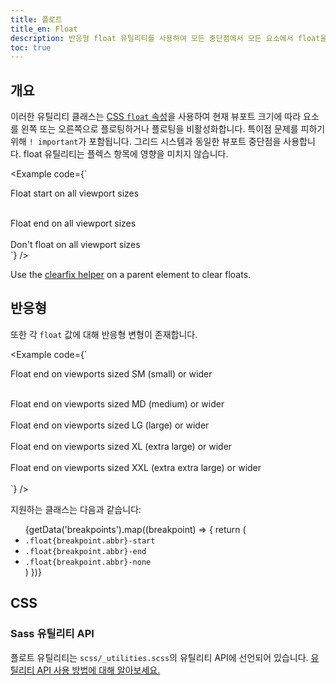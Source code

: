 ```yaml
---
title: 플로트
title_en: Float
description: 반응형 float 유틸리티를 사용하여 모든 중단점에서 모든 요소에서 float을 전환합니다.
toc: true
---
```



## 개요

이러한 유틸리티 클래스는 [CSS `float` 속성](https://developer.mozilla.org/en-US/docs/Web/CSS/float)을 사용하여 현재 뷰포트 크기에 따라 요소를 왼쪽 또는 오른쪽으로 플로팅하거나 플로팅을 비활성화합니다. 특이점 문제를 피하기 위해 `! important`가 포함됩니다. 그리드 시스템과 동일한 뷰포트 중단점을 사용합니다. float 유틸리티는 플렉스 항목에 영향을 미치지 않습니다.

<Example code={`<div class="float-start">Float start on all viewport sizes</div><br/>
<div class="float-end">Float end on all viewport sizes</div><br/>
<div class="float-none">Don't float on all viewport sizes</div>`} />

Use the [clearfix helper]([[docsref:/helpers/clearfix]]) on a parent element to clear floats.

## 반응형

또한 각 `float` 값에 대해 반응형 변형이 존재합니다.

<Example code={`<div class="float-sm-end">Float end on viewports sized SM (small) or wider</div><br/>
<div class="float-md-end">Float end on viewports sized MD (medium) or wider</div><br/>
<div class="float-lg-end">Float end on viewports sized LG (large) or wider</div><br/>
<div class="float-xl-end">Float end on viewports sized XL (extra large) or wider</div><br/>
<div class="float-xxl-end">Float end on viewports sized XXL (extra extra large) or wider</div><br/>`} />

지원하는 클래스는 다음과 같습니다:

<ul>
{getData('breakpoints').map((breakpoint) => {
  return (
    <Fragment>
      <li><code>.float{breakpoint.abbr}-start</code></li>
      <li><code>.float{breakpoint.abbr}-end</code></li>
      <li><code>.float{breakpoint.abbr}-none</code></li>
    </Fragment>
  )
})}
</ul>

## CSS

### Sass 유틸리티 API

플로트 유틸리티는 `scss/_utilities.scss`의 유틸리티 API에 선언되어 있습니다. [유틸리티 API 사용 방법에 대해 알아보세요.]([[docsref:/utilities/api#using-the-api]])

<ScssDocs name="utils-float" file="scss/_utilities.scss" />
